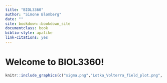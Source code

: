 ```yaml
--- 
title: "BIOL3360"
author: "Simone Blomberg"
date: ""
site: bookdown::bookdown_site
documentclass: book
biblio-style: apalike
link-citations: yes
---
```


# Welcome to BIOL3360! {-}

```r
knitr::include_graphics(c("sigma.png","Lotka_Volterra_field_plot.png", "coms.jpg"))
```